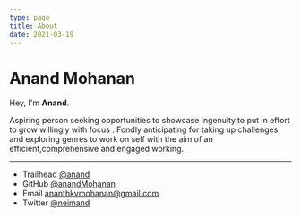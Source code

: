 ```yaml
---
type: page
title: About
date: 2021-03-19
---
```


# Anand Mohanan

Hey, I'm **Anand**. 

Aspiring person seeking opportunities to showcase ingenuity,to put in effort to grow willingly with focus . Fondly anticipating for taking up challenges and exploring genres to work on self with the aim of an efficient,comprehensive and engaged working.


---

- Trailhead [@anand](https://trailblazer.me/id/anand7112001)
- GitHub [@anandMohanan](https://github.com/anandMohanan)
- Email ananthkvmohanan@gmail.com
- Twitter [@neimand](https://twitter.com/kevinAnnan69)

